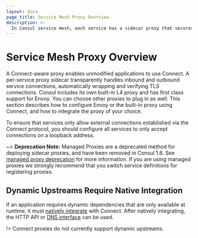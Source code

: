 ```yaml
---
layout: docs
page_title: Service Mesh Proxy Overview
description: >-
  In Consul service mesh, each service has a sidecar proxy that secures connections with other services in the mesh without modifying the underlying application code. You can use the built-in proxy, Envoy, or a custom proxy to handle communication and verify TLS connections.
---
```


# Service Mesh Proxy Overview

A Connect-aware proxy enables unmodified applications to use Connect. A
per-service proxy sidecar transparently handles inbound and outbound service
connections, automatically wrapping and verifying TLS connections. Consul
includes its own built-in L4 proxy and has first class support for Envoy. You
can choose other proxies to plug in as well. This section describes how to
configure Envoy or the built-in proxy using Connect, and how to integrate the
proxy of your choice.

To ensure that services only allow external connections established via
the Connect protocol, you should configure all services to only accept connections on a loopback address.

~> **Deprecation Note:** Managed Proxies are a deprecated method for deploying
sidecar proxies, and have been removed in Consul 1.6. See [managed proxy
deprecation](/consul/docs/connect/proxies/managed-deprecated) for more
information. If you are using managed proxies we strongly recommend that you
switch service definitions for registering proxies.

## Dynamic Upstreams Require Native Integration

If an application requires dynamic dependencies that are only available
at runtime, it must [natively integrate](/consul/docs/connect/native)
with Connect. After natively integrating, the HTTP API or
[DNS interface](/consul/docs/discovery/dns#connect-capable-service-lookups)
can be used.

!> Connect proxies do not currently support dynamic upstreams.

